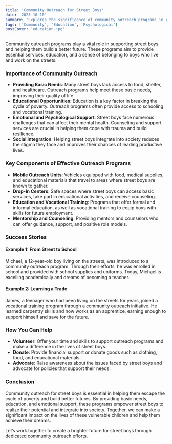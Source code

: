```yaml
---
title: 'Community Outreach for Street Boys'
date: '2023-10-10'
summary: 'Explores the significance of community outreach programs in providing basic needs, education, and support to street boys, helping them integrate into society and build better futures.'
tags: ['Community', 'Education', 'Psychological']
postCover: 'education.jpg'
---
```


<YouTube id='M5R3RBP82uw' />

Community outreach programs play a vital role in supporting street boys and helping them build a better future. These programs aim to provide essential services, education, and a sense of belonging to boys who live and work on the streets.


### Importance of Community Outreach

- **Providing Basic Needs**: Many street boys lack access to food, shelter, and healthcare. Outreach programs help meet these basic needs, improving their quality of life.
- **Educational Opportunities**: Education is a key factor in breaking the cycle of poverty. Outreach programs often provide access to schooling and vocational training.
- **Emotional and Psychological Support**: Street boys face numerous challenges that can affect their mental health. Counseling and support services are crucial in helping them cope with trauma and build resilience.
- **Social Integration**: Helping street boys integrate into society reduces the stigma they face and improves their chances of leading productive lives.

<CustomImage src='education.jpg' alt='education'/>

### Key Components of Effective Outreach Programs

- **Mobile Outreach Units**: Vehicles equipped with food, medical supplies, and educational materials that travel to areas where street boys are known to gather.
- **Drop-In Centers**: Safe spaces where street boys can access basic services, take part in educational activities, and receive counseling.
- **Education and Vocational Training**: Programs that offer formal and informal education, as well as vocational training to equip boys with skills for future employment.
- **Mentorship and Counseling**: Providing mentors and counselors who can offer guidance, support, and positive role models.

### Success Stories

#### Example 1: From Street to School

Michael, a 12-year-old boy living on the streets, was introduced to a community outreach program. Through their efforts, he was enrolled in school and provided with school supplies and uniforms. Today, Michael is excelling academically and dreams of becoming a teacher.

#### Example 2: Learning a Trade

James, a teenager who had been living on the streets for years, joined a vocational training program through a community outreach initiative. He learned carpentry skills and now works as an apprentice, earning enough to support himself and save for the future.

### How You Can Help

- **Volunteer**: Offer your time and skills to support outreach programs and make a difference in the lives of street boys.
- **Donate**: Provide financial support or donate goods such as clothing, food, and educational materials.
- **Advocate**: Raise awareness about the issues faced by street boys and advocate for policies that support their needs.

### Conclusion

Community outreach for street boys is essential in helping them escape the cycle of poverty and build better futures. By providing basic needs, education, and emotional support, these programs empower street boys to realize their potential and integrate into society. Together, we can make a significant impact on the lives of these vulnerable children and help them achieve their dreams.

Let’s work together to create a brighter future for street boys through dedicated community outreach efforts.
